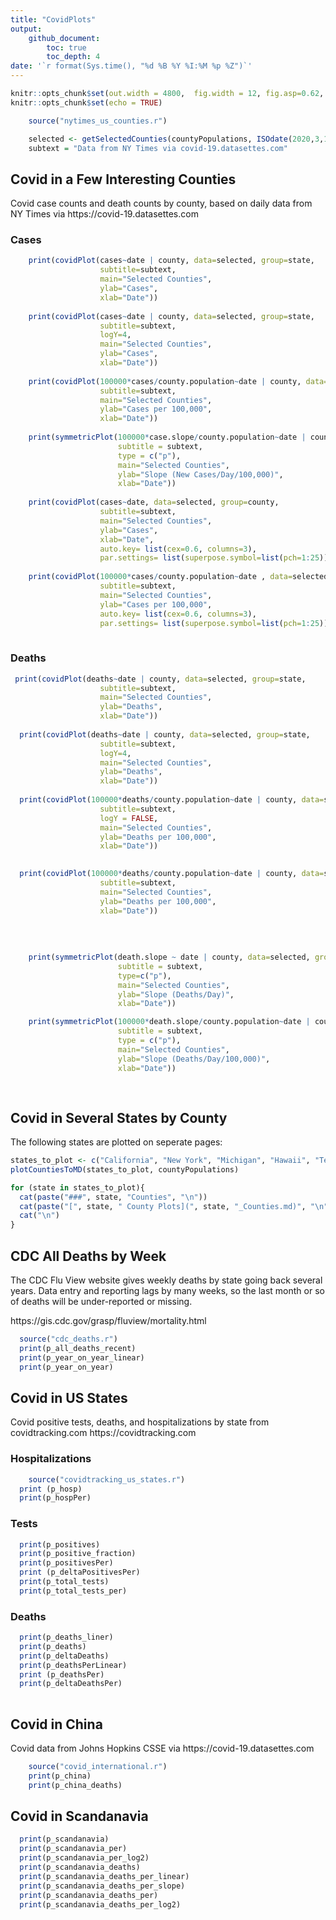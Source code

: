 ```yaml
---
title: "CovidPlots"
output: 
    github_document:
        toc: true
        toc_depth: 4
date: '`r format(Sys.time(), "%d %B %Y %I:%M %p %Z")`'
---
```



```r
knitr::opts_chunk$set(out.width = 4800,  fig.width = 12, fig.asp=0.62,  dev = 'svg') 
knitr::opts_chunk$set(echo = TRUE)
```

```r
    source("nytimes_us_counties.r")

    selected <- getSelectedCounties(countyPopulations, ISOdate(2020,3,1, tz=""))
    subtext = "Data from NY Times via covid-19.datasettes.com"

```

## Covid in a Few Interesting Counties  

Covid case counts and death counts by county, based on daily data from NY Times via https://covid-19.datasettes.com

### Cases

```r


    print(covidPlot(cases~date | county, data=selected, group=state,
                    subtitle=subtext, 
                    main="Selected Counties",
                    ylab="Cases",
                    xlab="Date"))
    
    print(covidPlot(cases~date | county, data=selected, group=state, 
                    subtitle=subtext, 
                    logY=4,
                    main="Selected Counties",
                    ylab="Cases",
                    xlab="Date"))
    
    print(covidPlot(100000*cases/county.population~date | county, data=selected, group=state, 
                    subtitle=subtext, 
                    main="Selected Counties",
                    ylab="Cases per 100,000",
                    xlab="Date"))
    
    print(symmetricPlot(100000*case.slope/county.population~date | county, data=selected, group=selected$state, 
                        subtitle = subtext, 
                        type = c("p"),
                        main="Selected Counties", 
                        ylab="Slope (New Cases/Day/100,000)",
                        xlab="Date"))
    
    print(covidPlot(cases~date, data=selected, group=county, 
                    subtitle=subtext, 
                    main="Selected Counties",
                    ylab="Cases",
                    xlab="Date",
                    auto.key= list(cex=0.6, columns=3), 
                    par.settings= list(superpose.symbol=list(pch=1:25)) ))
    
    print(covidPlot(100000*cases/county.population~date , data=selected, group=county,
                    subtitle=subtext, 
                    main="Selected Counties",
                    ylab="Cases per 100,000", 
                    auto.key= list(cex=0.6, columns=3),
                    par.settings= list(superpose.symbol=list(pch=1:25)) ))
    
```
        
### Deaths

```r
    
 print(covidPlot(deaths~date | county, data=selected, group=state,
                    subtitle=subtext, 
                    main="Selected Counties",
                    ylab="Deaths",
                    xlab="Date"))
    
  print(covidPlot(deaths~date | county, data=selected, group=state, 
                    subtitle=subtext, 
                    logY=4,
                    main="Selected Counties",
                    ylab="Deaths",
                    xlab="Date"))
  
  print(covidPlot(100000*deaths/county.population~date | county, data=selected, group=state, 
                    subtitle=subtext,
                    logY = FALSE,
                    main="Selected Counties",
                    ylab="Deaths per 100,000",
                    xlab="Date"))
	  

  print(covidPlot(100000*deaths/county.population~date | county, data=selected, group=state, 
                    subtitle=subtext, 
                    main="Selected Counties",
                    ylab="Deaths per 100,000",
                    xlab="Date"))
					
									
					
					
    print(symmetricPlot(death.slope ~ date | county, data=selected, group=selected$state, 
                        subtitle = subtext, 
                        type=c("p"),
                        main="Selected Counties", 
                        ylab="Slope (Deaths/Day)",
                        xlab="Date"))

    print(symmetricPlot(100000*death.slope/county.population~date | county, data=selected, group=selected$state, 
                        subtitle = subtext, 
                        type = c("p"),
                        main="Selected Counties", 
                        ylab="Slope (Deaths/Day/100,000)",
                        xlab="Date"))
    
    

```

## Covid in Several States by County  
The following states are plotted on seperate pages:

```r
  
states_to_plot <- c("California", "New York", "Michigan", "Hawaii", "Texas", "Georgia", "Florida")
plotCountiesToMD(states_to_plot, countyPopulations)
```

```r

for (state in states_to_plot){
  cat(paste("###", state, "Counties", "\n"))
  cat(paste("[", state, " County Plots](", state, "_Counties.md)", "\n", sep=""))
  cat("\n")
}

```


## CDC All Deaths by Week
The CDC Flu View website gives weekly deaths by state going back several years. Data entry and reporting lags by many weeks, so the last month or so of deaths will be under-reported or missing.

https://gis.cdc.gov/grasp/fluview/mortality.html

```r
  source("cdc_deaths.r")
  print(p_all_deaths_recent)
  print(p_year_on_year_linear)
  print(p_year_on_year)

```





## Covid in US States 
Covid positive tests, deaths, and hospitalizations by state from covidtracking.com https://covidtracking.com

### Hospitalizations

```r
    source("covidtracking_us_states.r")
  print (p_hosp)
  print(p_hospPer)
```

### Tests

```r
    
  print(p_positives)
  print(p_positive_fraction)
  print(p_positivesPer)
  print (p_deltaPositivesPer)
  print(p_total_tests)
  print(p_total_tests_per)
```

### Deaths

```r
    
  print(p_deaths_liner)
  print(p_deaths)
  print(p_deltaDeaths)
  print(p_deathsPerLinear)
  print (p_deathsPer)
  print(p_deltaDeathsPer)
    
```


## Covid in China 

Covid data from Johns Hopkins CSSE via https://covid-19.datasettes.com
```r
    source("covid_international.r")
    print(p_china)
    print(p_china_deaths)
```

## Covid in Scandanavia 
```r
  print(p_scandanavia)
  print(p_scandanavia_per)
  print(p_scandanavia_per_log2)
  print(p_scandanavia_deaths)
  print(p_scandanavia_deaths_per_linear)
  print(p_scandanavia_deaths_per_slope)
  print(p_scandanavia_deaths_per)
  print(p_scandanavia_deaths_per_log2)
```